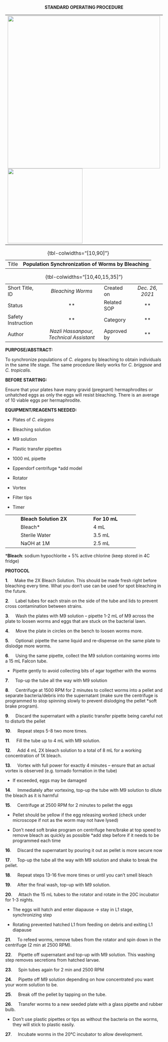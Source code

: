 <div align="center">

**STANDARD OPERATING PROCEDURE**

+------------------------------------------------+--------------------------------------+
| ![](https://raw.githubusercontent.com/SerenaDingLab/lab-manual/main/img/MPI_AB_logo.png){width="487"}   ![](https://raw.githubusercontent.com/SerenaDingLab/lab-manual/main/img/UniKN_Logo.png){width="239"} |
+------------------------------------------------+--------------------------------------+

| | |
|:---------|:----------------------------:|
| Title   | **Population Synchronization of Worms by Bleaching** |
: {tbl-colwidths="[10,90]"}

| | | | |
|:----|:----:|:----|:----:|
| Short Title, ID | *Bleaching Worms* | Created on | *Dec. 26, 2021* |
| Status | ** | Related SOP | ** |
| Safety Instruction |**  | Category |** |
| Author | *Nazli Hassanpour, Technical Assistant* | Approved by | ** |
: {tbl-colwidths="[10,40,15,35]"}

<div align="left">
**PURPOSE/ABSTRACT:**

To synchronize populations of *C. elegans* by bleaching to obtain individuals in the same life stage. The same procedure likely works for *C.* *briggsae* and *C.* *tropicalis.*

**BEFORE STARTING:**

Ensure that your plates have many gravid (pregnant) hermaphrodites or unhatched eggs as only the eggs will resist bleaching. There is an average of 10 viable eggs per hermaphrodite.

**EQUIPMENT/REAGENTS NEEDED:**

-    Plates of *C. elegans*

-    Bleaching solution

-    M9 solution

-    Plastic transfer pipettes

-    1000 mL pipette

-    Eppendorf centrifuge \*add model

-    Rotator

-    Vortex

-    Filter tips

-    Timer

+-----+--------------------------+-----+---------------+----+
|     | **Bleach Solution 2X**   |     | **For 10 mL** |    |
+-----+--------------------------+-----+---------------+----+
|     | Bleach\*                 |     | 4 mL          |    |
+-----+--------------------------+-----+---------------+----+
|     | Sterile Water            |     | 3.5 mL        |    |
+-----+--------------------------+-----+---------------+----+
|     | NaOH at 1M               |     | 2.5 mL        |    |
+-----+--------------------------+-----+---------------+----+

\***Bleach**: sodium hypochlorite + 5% active chlorine (keep stored in 4C fridge)

**PROTOCOL**

**1**.     Make the 2X Bleach Solution. This should be made fresh right before bleaching every time. What you don’t use can be used for spot bleaching in the future.

**2**.     Label tubes for each strain on the side of the tube and lids to prevent cross contamination between strains.

**3**.     Wash the plates with M9 solution – pipette 1-2 mL of M9 across the plate to loosen worms and eggs that are stuck on the bacterial lawn.

**4**.     Move the plate in circles on the bench to loosen worms more.

**5**.     Optional: pipette the same liquid and re-dispense on the same plate to dislodge more worms.

**6**.     Using the same pipette, collect the M9 solution containing worms into a 15 mL Falcon tube.

-    Pipette gently to avoid collecting bits of agar together with the worms

**7**.     Top-up the tube all the way with M9 solution

**8**.     Centrifuge at 1500 RPM for 2 minutes to collect worms into a pellet and separate bacteria/debris into the supernatant (make sure the centrifuge is programmed to stop spinning slowly to prevent dislodging the pellet \*soft brake program).

**9**.     Discard the supernatant with a plastic transfer pipette being careful not to disturb the pellet

**10**.     Repeat steps 5-8 two more times.

**11**.     Fill the tube up to 4 mL with M9 solution.

**12**.     Add 4 mL 2X bleach solution to a total of 8 mL for a working concentration of 1X bleach.

**13**.     Vortex with full power for exactly 4 minutes – ensure that an actual vortex is observed (e.g. tornado formation in the tube)

-    If exceeded, eggs may be damaged

**14**.     Immediately after vortexing, top-up the tube with M9 solution to dilute the bleach as it is harmful

**15**.     Centrifuge at 2500 RPM for 2 minutes to pellet the eggs

-   Pellet should be yellow if the egg releasing worked (check under microscope if not as the worm may not have lysed)

-   Don’t need soft brake program on centrifuge here/brake at top speed to remove bleach as quickly as possible \*add step before if it needs to be programmed each time

**16**.     Discard the supernatant by pouring it out as pellet is more secure now

**17**.     Top-up the tube all the way with M9 solution and shake to break the pellet.

**18**.     Repeat steps 13-16 five more times or until you can’t smell bleach

**19**.     After the final wash, top-up with M9 solution.

**20**.     Attach the 15 mL tubes to the rotator and rotate in the 20C incubator for 1-3 nights.

-    The eggs will hatch and enter diapause -\> stay in L1 stage, synchronizing step

-    Rotating prevented hatched L1 from feeding on debris and exiting L1 diapause

**21**.     To refeed worms, remove tubes from the rotator and spin down in the centrifuge (2 min at 2500 RPM).

**22**.     Pipette off supernatant and top-up with M9 solution. This washing step removes secretions from hatched larvae.

**23**.     Spin tubes again for 2 min and 2500 RPM

**24**.     Pipette off M9 solution depending on how concentrated you want your worm solution to be.

**25**.     Break off the pellet by tapping on the tube.

**26**.     Transfer worms to a new seeded plate with a glass pipette and rubber bulb.

-    Don’t use plastic pipettes or tips as without the bacteria on the worms, they will stick to plastic easily.

**27**.     Incubate worms in the 20°C incubator to allow development.

